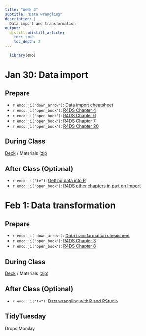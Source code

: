 ```yaml
---
title: "Week 3"
subtitle: "Data wrangling"
description: |
  Data import and transformation
output:
  distill::distill_article:
    toc: true
    toc_depth: 2
---
```


```r
  library(emo)
```

# Jan 30: Data import

## Prepare

* `r emo::ji("down_arrow")`: [Data import cheatsheet](https://raw.githubusercontent.com/rstudio/cheatsheets/main/data-import.pdf)
* `r emo::ji("open_book")`: [R4DS Chapter 4](https://r4ds.hadley.nz/workflow-style)
* `r emo::ji("open_book")`: [R4DS Chapter 6](https://r4ds.hadley.nz/workflow-scripts)
* `r emo::ji("open_book")`: [R4DS Chapter 7](https://r4ds.hadley.nz/data-import)
* `r emo::ji("open_book")`: [R4DS Chapter 20](https://r4ds.hadley.nz/spreadsheets)
  
## During Class

[Deck](https://ericpgreen.github.io/glhlth562/materials/wrangling1/wrangling1_deck.html) / Materials ([zip](https://www.dropbox.com/s/duytwkpaf255gcc/wrangling1.zip?dl=1)

## After Class (Optional)

* `r emo::ji("tv")`: [Getting data into R](https://www.rstudio.com/resources/webinars/getting-data-into-r/)
* `r emo::ji("open_book")`: [R4DS other chapters in part on Import](https://r4ds.hadley.nz/import)

# Feb 1: Data transformation

## Prepare

* `r emo::ji("down_arrow")`: [Data transformation cheatsheet](https://raw.githubusercontent.com/rstudio/cheatsheets/main/data-transformation.pdf)
* `r emo::ji("open_book")`: [R4DS Chapter 3](https://r4ds.hadley.nz/data-transform)
* `r emo::ji("open_book")`: [R4DS Chapter 8](https://r4ds.hadley.nz/workflow-help)

## During Class

[Deck](https://ericpgreen.github.io/glhlth562/materials/wrangling2/wrangling2_deck.html) / Materials ([zip](https://www.dropbox.com/s/23m7poax16ju2zi/wrangling2.zip?dl=0))

## After Class (Optional)

* `r emo::ji("tv")`: [Data wrangling with R and RStudio](https://www.rstudio.com/resources/webinars/data-wrangling-with-r-and-rstudio/)

## TidyTuesday

Drops Monday
